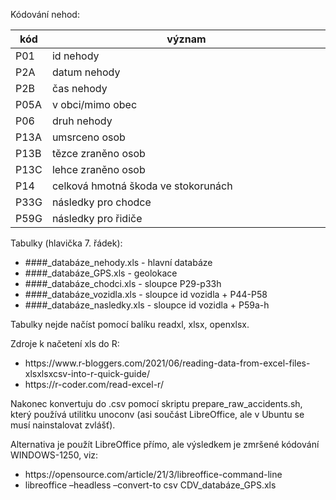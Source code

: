 Kódování nehod:

| kód  | význam                                                                |
| ---- | --------------------------------------------------------------------- |
| P01  | id nehody                                                             |
| P2A  | datum nehody                                                          |
| P2B  | čas nehody                                                            |
| P05A | v obci/mimo obec                                                      |
| P06  | druh nehody                                                           |
| P13A | umsrceno osob                                                         |
| P13B | tězce zraněno osob                                                    |
| P13C | lehce zraněno osob                                                    |
| P14  | celková hmotná škoda ve stokorunách                                   |
| P33G | následky pro chodce                                                   |
| P59G | následky pro řidiče                                                   |


Tabulky (hlavička 7. řádek):

- ####_databáze_nehody.xls - hlavní databáze
- ####_databáze_GPS.xls - geolokace
- ####_databáze_chodci.xls - sloupce P29-p33h
- ####_databáze_vozidla.xls - sloupce id vozidla + P44-P58
- ####_databáze_nasledky.xls - sloupce id vozidla + P59a-h

Tabulky nejde načíst pomocí balíku readxl, xlsx, openxlsx.


Zdroje k načetení xls do R:

- https://www.r-bloggers.com/2021/06/reading-data-from-excel-files-xlsxlsxcsv-into-r-quick-guide/
- https://r-coder.com/read-excel-r/


Nakonec konvertuju do .csv pomocí skriptu prepare_raw_accidents.sh, který používá utilitku unoconv (asi součást LibreOffice, ale v Ubuntu se musí nainstalovat zvlášť).


Alternativa je použít LibreOffice přímo, ale výsledkem je zmršené kódování WINDOWS-1250, viz:

- https://opensource.com/article/21/3/libreoffice-command-line
- libreoffice --headless --convert-to csv CDV_databáze_GPS.xls
